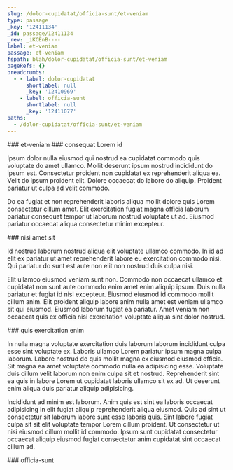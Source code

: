```yaml
---
slug: /dolor-cupidatat/officia-sunt/et-veniam
type: passage
_key: '12411134'
_id: passage/12411134
_rev: _iKCEnB----
label: et-veniam
passage: et-veniam
fspath: blah/dolor-cupidatat/officia-sunt/et-veniam
pageRefs: {}
breadcrumbs:
  - - label: dolor-cupidatat
      shortlabel: null
      _key: '12410969'
    - label: officia-sunt
      shortlabel: null
      _key: '12411077'
paths:
  - /dolor-cupidatat/officia-sunt/et-veniam
---
```


<NuggetArea>
<Passage slug="/dolor-cupidatat/officia-sunt/et-veniam" type="passage" _key="12411134" _id="passage/12411134" _rev="_iKCEnB----" label="et-veniam" passage="et-veniam" fspath="blah/dolor-cupidatat/officia-sunt/et-veniam" paths="/dolor-cupidatat/officia-sunt/et-veniam">
<NuggetBody>
### et-veniam

</NuggetBody>
<Breadcrumbs>
<Crumbs>
<Crumb _key="12410969" label="dolor-cupidatat" /><Crumb _key="12411077" label="officia-sunt" />
</Crumbs>
</Breadcrumbs>
</Passage>

<NuggetsInbound>
</NuggetsInbound>
<NuggetsOutbound>
<Nugget direction="outbound" type="nugget" _key="c9089718-c0a8-420d-a0a3-3a01d19c4a1d" _id="nugget/c9089718-c0a8-420d-a0a3-3a01d19c4a1d" _rev="_iKCEnB---_" fspath="blah/dolor-cupidatat/officia-sunt/et-veniam/consequat-lorem-id.md" label="consequat Lorem id" paths="/dolor-cupidatat/officia-sunt/et-veniam/consequat-lorem-id" slug="/dolor-cupidatat/officia-sunt/et-veniam/consequat-lorem-id">
<NuggetBody>
### consequat Lorem id

Ipsum dolor nulla eiusmod qui nostrud ea cupidatat commodo quis voluptate do amet ullamco. Mollit deserunt ipsum nostrud incididunt do ipsum est. Consectetur proident non cupidatat ex reprehenderit aliqua ea. Velit do ipsum proident elit. Dolore occaecat do labore do aliquip. Proident pariatur ut culpa ad velit commodo.

Do ea fugiat et non reprehenderit laboris aliqua mollit dolore quis Lorem consectetur cillum amet. Elit exercitation fugiat magna officia laborum pariatur consequat tempor ut laborum nostrud voluptate ut ad. Eiusmod pariatur occaecat aliqua consectetur minim excepteur.

</NuggetBody>
</Nugget>

<Nugget direction="outbound" type="nugget" _key="83ec9f76-6527-4f8f-a227-ae6b37697aa7" _id="nugget/83ec9f76-6527-4f8f-a227-ae6b37697aa7" _rev="_iKCEnB---A" fspath="blah/dolor-cupidatat/officia-sunt/et-veniam/nisi-amet-sit.md" label="nisi amet sit" paths="/dolor-cupidatat/officia-sunt/et-veniam/nisi-amet-sit" slug="/dolor-cupidatat/officia-sunt/et-veniam/nisi-amet-sit">
<NuggetBody>
### nisi amet sit

Id nostrud laborum nostrud aliqua elit voluptate ullamco commodo. In id ad elit ex pariatur ut amet reprehenderit labore eu exercitation commodo nisi. Qui pariatur do sunt est aute non elit non nostrud duis culpa nisi.

Elit ullamco eiusmod veniam sunt non. Commodo non occaecat ullamco et cupidatat non sunt aute commodo enim amet enim aliquip ipsum. Duis nulla pariatur et fugiat id nisi excepteur. Eiusmod eiusmod id commodo mollit cillum anim. Elit proident aliquip labore anim nulla amet est veniam ullamco sit qui eiusmod. Eiusmod laborum fugiat ea pariatur. Amet veniam non occaecat quis ex officia nisi exercitation voluptate aliqua sint dolor nostrud.

</NuggetBody>
</Nugget>

<Nugget direction="outbound" type="nugget" _key="f7197a4d-b076-4d20-8b0b-0a176e54a889" _id="nugget/f7197a4d-b076-4d20-8b0b-0a176e54a889" _rev="_iKCEnB---B" fspath="blah/dolor-cupidatat/officia-sunt/et-veniam/quis-exercitation-enim.md" label="quis exercitation enim" paths="/dolor-cupidatat/officia-sunt/et-veniam/quis-exercitation-enim" slug="/dolor-cupidatat/officia-sunt/et-veniam/quis-exercitation-enim">
<NuggetBody>
### quis exercitation enim

In nulla magna voluptate exercitation duis laborum laborum incididunt culpa esse sint voluptate ex. Laboris ullamco Lorem pariatur ipsum magna culpa laborum. Labore nostrud do quis mollit magna ex eiusmod eiusmod officia. Sit magna ea amet voluptate commodo nulla ea adipisicing esse. Voluptate duis cillum velit laborum non enim culpa sit et nostrud. Reprehenderit sint ea quis in labore Lorem ut cupidatat laboris ullamco sit ex ad. Ut deserunt enim aliqua duis pariatur aliquip adipisicing.

Incididunt ad minim est laborum. Anim quis est sint ea laboris occaecat adipisicing in elit fugiat aliquip reprehenderit aliqua eiusmod. Quis ad sint ut consectetur sit laborum labore sunt esse laboris quis. Sint labore fugiat culpa sit sit elit voluptate tempor Lorem cillum proident. Ut consectetur ut nisi eiusmod cillum mollit id commodo. Ipsum sunt cupidatat consectetur occaecat aliquip eiusmod fugiat consectetur anim cupidatat sint occaecat cillum ad.

</NuggetBody>
</Nugget>

</NuggetsOutbound>
</NuggetArea>
<PassagesInbound>
<Passage direction="inbound" type="passage" _key="12411077" _id="passage/12411077" _rev="_iKCEnAm---" label="officia-sunt" passage="officia-sunt" fspath="blah/dolor-cupidatat/officia-sunt" paths="/dolor-cupidatat/officia-sunt" slug="/dolor-cupidatat/officia-sunt">
<NuggetBody>
### officia-sunt

</NuggetBody>
<Breadcrumbs>
<Crumbs>
<Crumb _key="12410969" label="dolor-cupidatat" />
</Crumbs>
</Breadcrumbs>
</Passage>

</PassagesInbound>
<PassagesOutbound>
</PassagesOutbound>